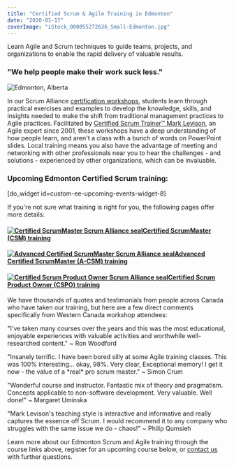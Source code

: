 ```yaml
---
title: "Certified Scrum & Agile Training in Edmonton"
date: "2020-01-17"
coverImage: "iStock_000055272636_Small-Edmonton.jpg"
---
```


Learn Agile and Scrum techniques to guide teams, projects, and organizations to enable the rapid delivery of valuable results.

### "We help people make their work suck less."

![Edmonton, Alberta](src/content/page/courses-edmonton/images/iStock_000055272636_Small-Edmonton-1024x428.jpg)

In our Scrum Alliance [certification workshops](/certified-scrum-agile-training), students learn through practical exercises and examples to develop the knowledge, skills, and insights needed to make the shift from traditional management practices to Agile practices. Facilitated by [Certified Scrum Trainer™ Mark Levison](/about-us), an Agile expert since 2001, these workshops have a deep understanding of how people learn, and aren't a class with a bunch of words on PowerPoint slides. Local training means you also have the advantage of meeting and networking with other professionals near you to hear the challenges - and solutions - experienced by other organizations, which can be invaluable.

### Upcoming Edmonton Certified Scrum training:

\[do\_widget id=custom-ee-upcoming-events-widget-8\]

If you're not sure what training is right for you, the following pages offer more details:

#### [![Certified ScrumMaster Scrum Alliance seal](src/content/page/courses-edmonton/images/sa-csm-600-150x150.png)](/certified-scrummaster-csm-training)[Certified ScrumMaster (CSM) training](/certified-scrummaster-csm-training)

#### [![Advanced Certified ScrumMaster Scrum Alliance seal](src/content/page/courses-edmonton/images/sa-adv_csm-600-150x150.png)](/advanced-certified-scrummaster-acsm-training)[Advanced Certified ScrumMaster (A-CSM) training](/advanced-certified-scrummaster-acsm-training)

#### [![Certified Scrum Product Owner Scrum Alliance seal](src/content/page/courses-edmonton/images/sa-cspo-600-150x150.png)](/certified-scrum-product-owner-cspo-training)[Certified Scrum Product Owner (CSPO) training](/certified-scrum-product-owner-cspo-training)

We have thousands of quotes and testimonials from people across Canada who have taken our training, but here are a few direct comments specifically from Western Canada workshop attendees:

"I've taken many courses over the years and this was the most educational, enjoyable experiences with valuable activities and worthwhile well-researched content." ~ Ron Woodford

"Insanely terrific. I have been bored silly at some Agile training classes. This was 100% interesting… okay, 98%. Very clear, Exceptional memory! I get it now - the value of a \*real\* pro scrum master." ~ Simon Crum

"Wonderful course and instructor. Fantastic mix of theory and pragmatism. Concepts applicable to non-software development. Very valuable. Well done!" ~ Margaret Uminska

"Mark Levison's teaching style is interactive and informative and really captures the essence off Scrum. I would recommend it to any company who struggles with the same issue we do - chaos!" ~ Philip Qumsieh

Learn more about our Edmonton Scrum and Agile training through the course links above, register for an upcoming course below, or [contact us](/contact-us) with further questions.
